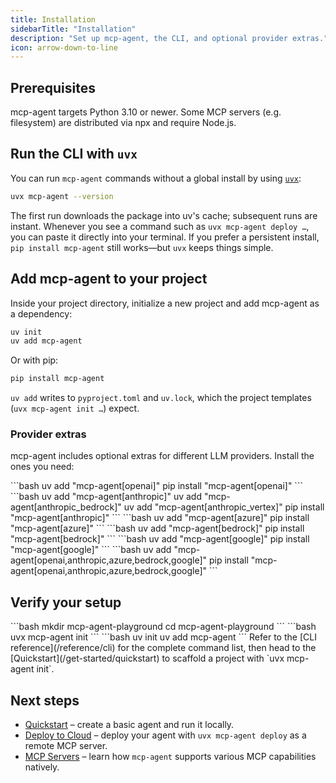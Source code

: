 ```yaml
---
title: Installation
sidebarTitle: "Installation"
description: "Set up mcp-agent, the CLI, and optional provider extras."
icon: arrow-down-to-line
---
```


## Prerequisites

<CardGroup cols={2}>
  <Card title="Python 3.10+" icon="python">
    mcp-agent targets Python 3.10 or newer.
  </Card>
  <Card title="Node.js (optional)" icon="node-js">
    Some MCP servers (e.g. filesystem) are distributed via npx and require Node.js.
  </Card>
</CardGroup>

## Run the CLI with `uvx`

You can run `mcp-agent` commands without a global install by using [`uvx`](https://docs.astral.sh/uv/reference/cli/#uvx):

```bash
uvx mcp-agent --version
```

The first run downloads the package into uv's cache; subsequent runs are instant. Whenever you see a command such as `uvx mcp-agent deploy …`, you can paste it directly into your terminal. If you prefer a persistent install, `pip install mcp-agent` still works—but `uvx` keeps things simple.

## Add mcp-agent to your project

Inside your project directory, initialize a new project and add mcp-agent as a dependency:

```bash
uv init
uv add mcp-agent
```

Or with pip:

```bash
pip install mcp-agent
```

`uv add` writes to `pyproject.toml` and `uv.lock`, which the project templates (`uvx mcp-agent init …`) expect.

### Provider extras

mcp-agent includes optional extras for different LLM providers. Install the ones you need:

<AccordionGroup>
  <Accordion title="OpenAI">
    ```bash
    uv add "mcp-agent[openai]"
    pip install "mcp-agent[openai]"
    ```

  </Accordion>

  <Accordion title="Anthropic">
    ```bash
    uv add "mcp-agent[anthropic]"
    uv add "mcp-agent[anthropic_bedrock]"
    uv add "mcp-agent[anthropic_vertex]"
    pip install "mcp-agent[anthropic]"
    ```

  </Accordion>

  <Accordion title="Azure OpenAI">
    ```bash
    uv add "mcp-agent[azure]"
    pip install "mcp-agent[azure]"
    ```

  </Accordion>

  <Accordion title="AWS Bedrock">
    ```bash
    uv add "mcp-agent[bedrock]"
    pip install "mcp-agent[bedrock]"
    ```

  </Accordion>

  <Accordion title="Google Gemini">
    ```bash
    uv add "mcp-agent[google]"
    pip install "mcp-agent[google]"
    ```

  </Accordion>

  <Accordion title="All Providers">
    ```bash
    uv add "mcp-agent[openai,anthropic,azure,bedrock,google]"
    pip install "mcp-agent[openai,anthropic,azure,bedrock,google]"
    ```

  </Accordion>
</AccordionGroup>

## Verify your setup

<Steps>
  <Step title="Create a project folder">
    ```bash
    mkdir mcp-agent-playground
    cd mcp-agent-playground
    ```
  </Step>

  <Step title="Bootstrap your project">
    ```bash
    uvx mcp-agent init
    ```
  </Step>

  <Step title="Install dependencies">
    ```bash
    uv init
    uv add mcp-agent
    ```
  </Step>
</Steps>

<Tip>
  Refer to the [CLI reference](/reference/cli) for the complete command list, then head to the [Quickstart](/get-started/quickstart) to scaffold a project with `uvx mcp-agent init`.
</Tip>

## Next steps

- [Quickstart](/get-started/quickstart) – create a basic agent and run it locally.
- [Deploy to Cloud](/get-started/cloud) – deploy your agent with `uvx mcp-agent deploy` as a remote MCP server.
- [MCP Servers](/mcp-agent-sdk/mcp/overview) – learn how `mcp-agent` supports various MCP capabilities natively.
